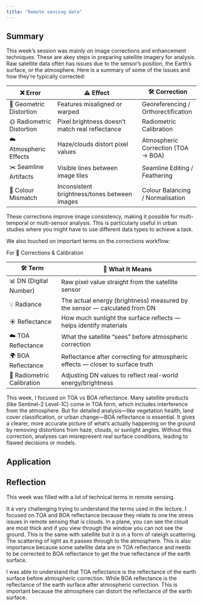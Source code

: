 ```yaml
---
title: "Remote sensing data"
---
```


## Summary

This week’s session was mainly on image corrections and enhancement techniques. These are akey steps in preparing satellite imagery for analysis. Raw satellite data often has issues due to the sensor's position, the Earth’s surface, or the atmosphere.  Here is a summary of some of the issues and  how they’re typically corrected:

| ❌ Error                  | ⚠️ Effect                                       | 🛠️ Correction                       |
|------------------|--------------------------------|----------------------|
| 🧭 Geometric Distortion   | Features misaligned or warped                   | Georeferencing / Orthorectification |
| 🌞 Radiometric Distortion | Pixel brightness doesn’t match real reflectance | Radiometric Calibration             |
| ☁️ Atmospheric Effects    | Haze/clouds distort pixel values                | Atmospheric Correction (TOA → BOA)  |
| ✂️ Seamline Artifacts     | Visible lines between image tiles               | Seamline Editing / Feathering       |
| 🎨 Colour Mismatch        | Inconsistent brightness/tones between images    | Colour Balancing / Normalisation    |

These corrections improve image consistency, making it possible for multi-temporal or multi-sensor analysis. This is particularly useful in urban studies where you might have to use different data types to achieve a task.

We also touched on important terms on the corrections workflow:

For 🔧 Corrections & Calibration

| 🛠️ Term                    | 💬 What It Means                                                               |
|--------------------|----------------------------------------------------|
| 📊 DN (Digital Number)     | Raw pixel value straight from the satellite sensor                             |
| 💡 Radiance                | The actual energy (brightness) measured by the sensor — calculated from DN     |
| ☀️ Reflectance             | How much sunlight the surface reflects — helps identify materials              |
| ☁️ TOA Reflectance         | What the satellite “sees” before atmospheric correction                        |
| 🌍 BOA Reflectance         | Reflectance after correcting for atmospheric effects — closer to surface truth |
| 🧪 Radiometric Calibration | Adjusting DN values to reflect real-world energy/brightness                    |

This week, I focused on TOA vs BOA reflectance. Many satellite products (like Sentinel-2 Level-1C) come in TOA form, which includes interference from the atmosphere. But for detailed analysis—like vegetation health, land cover classification, or urban change—BOA reflectance is essential. It gives a clearer, more accurate picture of what's actually happening on the ground by removing distortions from haze, clouds, or sunlight angles. Without this correction, analyses can misrepresent real surface conditions, leading to flawed decisions or models.

## Application






## Reflection

This week was filled with a lot of technical terms in remote sensing.

It a very challenging trying to understand the terms used in the lecture. I focused on TOA and BOA reflectance because they relate to one the stress issues in remote sensing that is clouds. In a plane, you can see the cloud are most thick and if you view through the window you can not see the ground. This is the same with satellite but it is in a form of raleigh scattering. The scattering of light as it passes through to the atmosphere. 
This is also importance because some satellite data are in TOA reflectance and needs to be corrected to BOA reflectance to get the true reflectance of the earth surface. 



I was able to understand that TOA reflectance is the reflectance of the earth surface before atmospheric correction. While BOA reflectance is the reflectance of the earth surface after atmospheric correction. This is important because the atmosphere can distort the reflectance of the earth surface.




